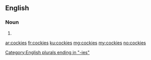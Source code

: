 ==English==

===Noun===
{{head|en|plural}}

# {{plural of|cocky|lang=en}}

[[Category:English plurals ending in "-ies"]]

[[ar:cockies]]
[[fr:cockies]]
[[ku:cockies]]
[[mg:cockies]]
[[my:cockies]]
[[no:cockies]]
